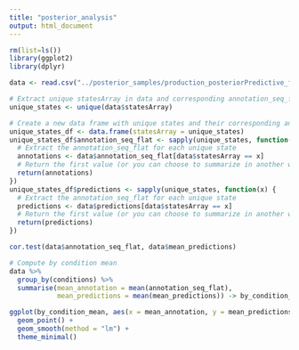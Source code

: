 ```yaml
---
title: "posterior_analysis"
output: html_document
---
```


```r
rm(list=ls())
library(ggplot2)
library(dplyr)
```


```r
data <- read.csv("../posterior_samples/production_posteriorPredictive_full_gb1.csv")
```

```r
# Extract unique statesArray in data and corresponding annotation_seq_flat
unique_states <- unique(data$statesArray)

# Create a new data frame with unique states and their corresponding annotation_seq_flat (can be a list given each unique state)
unique_states_df <- data.frame(statesArray = unique_states)
unique_states_df$annotation_seq_flat <- sapply(unique_states, function(x) {
  # Extract the annotation_seq_flat for each unique state
  annotations <- data$annotation_seq_flat[data$statesArray == x]
  # Return the first value (or you can choose to summarize in another way)
  return(annotations)
})
unique_states_df$predictions <- sapply(unique_states, function(x) {
  # Extract the annotation_seq_flat for each unique state
  predictions <- data$predictions[data$statesArray == x]
  # Return the first value (or you can choose to summarize in another way)
  return(predictions)
})
```
```r
cor.test(data$annotation_seq_flat, data$mean_predictions)
```

```r
# Compute by condition mean
data %>%
  group_by(conditions) %>%
  summarise(mean_annotation = mean(annotation_seq_flat),
            mean_predictions = mean(mean_predictions)) -> by_condition_mean

ggplot(by_condition_mean, aes(x = mean_annotation, y = mean_predictions)) +
  geom_point() +
  geom_smooth(method = "lm") +
  theme_minimal()
```


